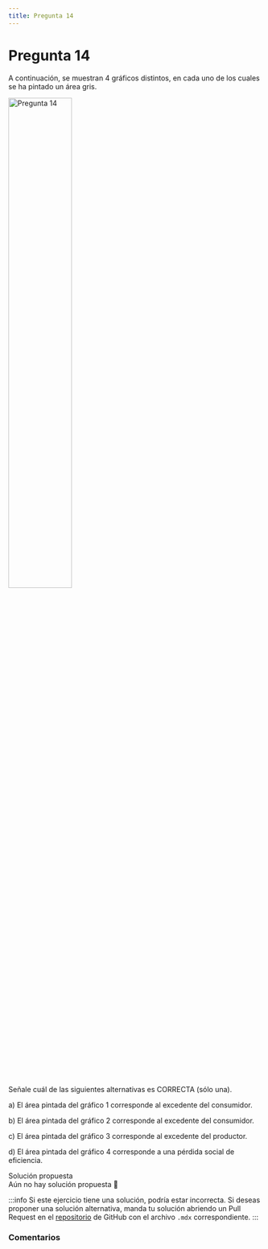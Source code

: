 ```yaml
---
title: Pregunta 14
---
```



# Pregunta 14

<div className="exercise">
A continuación, se muestran 4 gráficos distintos, en cada uno de los cuales se ha pintado un área
gris.

<Image
  src="engineering/economics/exercises/2017-2/p14/image.png"
  alt="Pregunta 14"
  width="50%"
/>

Señale cuál de las siguientes alternativas es CORRECTA (sólo una).

a) El área pintada del gráfico 1 corresponde al excedente del consumidor.

b) El área pintada del gráfico 2 corresponde al excedente del consumidor.

c) El área pintada del gráfico 3 corresponde al excedente del productor.

d) El área pintada del gráfico 4 corresponde a una pérdida social de eficiencia.
</div>

<MDXDetails>
<summary>Solución propuesta</summary>

<div className="exercise">
Aún no hay solución propuesta 🥲
</div>

:::info
Si este ejercicio tiene una solución, podría estar incorrecta. Si deseas proponer una solución alternativa, manda tu solución abriendo
un Pull Request en el [repositorio](https://github.com/crow-rojas/apuntes-fundamentals/pulls) de GitHub con el archivo
`.mdx` correspondiente.
:::

</MDXDetails>

### Comentarios

<Disqus
  url="https://crow-rojas.github.io/apuntes-fundamentals/docs/engineering/economics/exercises/2017-2/p14"
  identifier="docs/engineering/economics/exercises/2017-2/p14"
  title="2017-2 Economia - Pregunta 14"
/>
